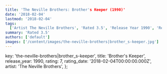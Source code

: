 ```yaml
---
title: 'The Neville Brothers: Brother's Keeper (1990)'
date: '2018-02-04'
lastmod: '2018-02-04'
tags:
  ['Artist The Neville Brothers', 'Rated 3.5', 'Release Year 1990', 'Release Decade 1990']
summary: 'Rated 3.5'
authors: ['default']
images: ['/content/images/the-neville-brothers|brother_s-keeper.jpg']
---
```


  key: 'the-neville-brothers|brother_s-keeper',
  title: 'Brother's Keeper',
  release_year: 1990,
  rating: 7,
  rating_date: '2018-02-04T00:00:00.000Z',
  artist: 'The Neville Brothers',
};

<MusicRating data={data} />
